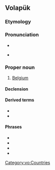 {{also|belgan}}
==Volapük==

===Etymology===
{{suffix|vo|Belg|-än}}

===Pronunciation===
* {{IPA|vo|[bel.ˈɡɛn]}}

* {{hyphenation|vo|Bel|gän}}

===Proper noun===
{{head|vo|proper noun}}

# [[Belgium]]

====Declension====
{{vo-decl-noun-np}}

====Derived terms====
* {{l|vo|Belgänan}}
* {{l|vo|Belgänik}}

====Phrases====
* {{l|vo|Fransänapük Belgäna||[[Begium French]], [[français de Belgique]]}}
* {{l|vo|Fransänapük Belgänik||[[Belgian French]], [[français belge]], [[Belgisch-Frans]]}}
* {{l|vo|Nedänapük Belgäna||[[Belgium Dutch]], [[néerlandais de Belgique]]}}
* {{l|vo|Nedänapük Belgänik||[[Belgian Dutch]], [[Belgisch-Nederlands]], [[néerlandais belge]]}}

[[Category:vo:Countries]]
